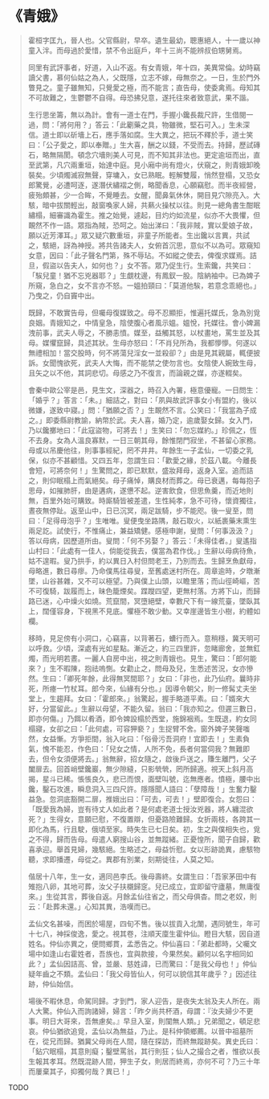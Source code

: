 # 《青娥》

> 霍桓字匡九，晉人也。父官縣尉，早卒。遺生最幼，聰惠絕人，十一歲以神童入泮。而母過於愛惜，禁不令出庭戶，年十三尚不能辨叔伯甥舅焉。
>
> 同里有武評事者，好道，入山不返。有女青娥，年十四，美異常倫。幼時竊讀父書，慕何仙姑之為人，父既隱，立志不嫁，母無奈之。一日，生於門外瞥見之。童子雖無知，只覺愛之極，而不能言；直告母，使委禽焉。母知其不可故難之，生鬱鬱不自得。母恐拂兒意，遂托往來者致意武，果不諧。
>
> 生行思坐籌，無以為計。會有一道士在門，手握小鑱長裁尺許，生借閱一過，問：「將何用？」答云：「此劚藥之具，物雖微，堅石可入。」生未深信。道士即以斫墻上石，應手落如腐。生大異之，把玩不釋於手，道士笑曰：「公子愛之，即以奉贈。」生大喜，酬之以錢，不受而去。持歸，歷試磚石，略無隔閡。頓念穴墻則美人可見，而不知其非法也。更定逾垣而出，直至武第，凡穴兩重垣，始達中庭。見小廂中尚有燈火，伏窺之，則青娥卸晚裝矣。少頃燭滅寂無聲，穿墉入，女已熟眠。輕解雙履，悄然登榻，又恐女郎驚覺，必遭呵逐，遂潛伏繡褶之側，略聞香息，心願竊慰。而半夜經營，疲殆頗甚，少一合眸，不覺睡去。女醒，聞鼻氣休休，開目見穴隙亮入。大駭，暗中拔關輕出，敲窗喚家人婦，共爇火操杖以往。則見一總角書生酣眠繡榻，細審識為霍生。推之始覺，遽起，目灼灼如流星，似亦不大畏懼，但靦然不作一語。眾指為賊，恐呵之。始出涕曰：「我非賊，實以愛娘子故，願以近芳澤耳。」眾又疑穴數重垣，非童子所能者。生出鑱以言異，共試之，駭絕，訝為神授。將共告諸夫人，女俯首沉思，意似不以為可。眾窺知女意，因曰：「此子聲名門第，殊不辱玷。不如縱之使去，俾復求媒焉。詰旦，假盜以告夫人，如何也？」女不答。眾乃促生行。生索鑱，共笑曰：「騃兒童！猶不忘兇器耶？」生覷枕邊，有鳳釵一股。陰納袖中。已為婢子所窺，急白之，女不言亦不怒。一媼拍頸曰：「莫道他騃，若意念乖絕也。」乃曳之，仍自竇中出。
>
> 既歸，不敢實告母，但囑母復媒致之。母不忍顯拒，惟遍托媒氏，急為別覓良姻。青娥知之，中情皇急，陰使腹心者風示媼。媼悅，托媒往。會小婢漏洩前事，武夫人辱之，不勝恚憤。媒至，益觸其怒，以杖畫地，罵生並及其母。媒懼竄歸，具述其狀。生母亦怒曰：「不肖兒所為，我都懜懜。何遂以無禮相加！當交股時，何不將蕩兒淫女一並殺卻？」由是見其親屬，輒便披訴。女聞愧欲死，武夫人大悔，而不能禁之使勿言也。女陰使人婉致生母，且矢之以不他，其詞悲切。母感之乃不復言，而論親之媒，亦遂輟矣。
>
> 會秦中歐公宰是邑，見生文，深器之，時召入內署，極意優寵。一日問生：「婚乎？」答言：「未。」細詰之，對曰：「夙與故武評事女小有盟約，後以微嫌，遂致中寢。」問：「猶願之否？」生靦然不言。公笑曰：「我當為子成之。」即委縣尉教諭，納幣於武。夫人喜，婚乃定，逾歲娶女歸。女入門，乃以鑱擲地曰：「此寇盜物，可將去！」生笑曰：「勿忘媒約。」珍佩之，恆不去身。女為人溫良寡默，一日三朝其母，餘惟閉門寂坐，不甚留心家務。母或以吊慶他往，則事事經紀，罔不井井。年餘生一子孟仙，一切委之乳保，似亦不甚顧惜。又四五年，忽謂生曰：「歡愛之緣，於茲八載。今離長會短，可將奈何！」生驚問之，即已默默，盛妝拜母，返身入室。追而詰之，則仰眠榻上而氣絕矣。母子痛悼，購良材而葬之。母已衰邁，每每抱子思母，如摧肺肝，由是遘病，遂憊不起。逆害飲食，但思魚羹，而近地則無，百里外始可購致。時廝騎皆被差遣，生性純孝，急不可待，懷資獨往，晝夜無停趾。返至山中，日已沉冥，兩足跋騎，步不能咫。後一叟至，問曰：「足得毋泡乎？」生唯唯。叟便曳坐路隅，敲石取火，以紙裹藥末熏生兩足訖。試使行，不惟痛止，兼益矯健。感極申謝，叟問：「何事汲汲？」答以母病，因歷道所由。叟問：「何不另娶？」答云：「未得佳者。」叟遙指山村曰：「此處有一佳人，倘能從我去，僕當為君作伐。」生辭以母病待魚，姑不遑暇。叟乃拱手，約以異日入村但問老王，乃別而去。生歸烹魚獻母，母略進，數日尋瘳。乃命僕馬往尋叟，至舊處迷村所在。周章逾時，夕暾漸墜，山谷甚雜，又不可以極望。乃與僕上山頭，以瞻里落；而山徑崎嶇，苦不可復騎，跋履而上，昧色籠煙矣。蹀躞四望，更無村落。方將下山，而歸路已迷，心中燥火如燒。荒竄間，冥墮絕壁，幸數尺下有一線荒臺，墜臥其上，闊僅容身，下視黑不見底。懼極不敢少動。又幸崖邊皆生小樹，約體如欄。
>
> 移時，見足傍有小洞口，心竊喜，以背著石，螬行而入。意稍穩，冀天明可以呼救。少頃，深處有光如星點。漸近之，約三四里許，忽睹廊舍，並無釭燭，而光明若晝。一麗人自房中出，視之則青娥也。見生，驚曰：「郎何能來？」生不暇陳，抱祛嗚惻。女勸止之，問母及兒，生悉述苦況，女亦慘然。生曰：「卿死年餘，此得無冥間耶？」女曰：「非也，此乃仙府。曩時非死，所瘞一竹杖耳。郎今來，仙緣有分也。」因導令朝父，則一修髯丈夫坐堂上，生趨拜。女曰：「霍郎來。」翁驚起，握手略道平素。曰：「婿來大好，分當留此。」生辭以母望，不能久留。翁曰：「我亦知之。但遲三數日，即亦何傷。」乃餌以肴酒，即令婢設榻於西堂，施錦裀焉。生既退，約女同榻寢，女卻之曰：「此何處，可容狎褻？」生捉臂不舍。窗外婢子笑聲嗤然，女益慚。方爭拒間，翁入叱曰：「俗骨污吾洞府！宜即去！」生素負氣，愧不能忍，作色曰：「兒女之情，人所不免，長者何當伺我？無難即去，但令女須便將去。」翁無辭，招女隨之，啟後戶送之，賺生離門，父子闔扉去。回首峭壁鑱巖，無少隙縫，只影煢煢，罔所歸適。視天上斜月高揭，星斗已稀。悵悵良久，悲已而恨，面壁叫號，迄無應者。憤極，腰中出鑱，鑿石攻進，瞬息洞入三四尺許。隱隱聞人語曰：「孽障哉！」生奮力鑿益急。忽洞底豁開二扉，推娥出曰：「可去，可去！」壁即復合。女怨曰：「既愛我為婦，豈有待丈人如此者？是何處老道士授汝兇器，將人纏混欲死？」生得女，意願已慰，不復置辯，但憂路險難歸。女折兩枝，各跨其一即化為馬，行且駛，俄頃至家。時失生已七日矣。初，生之與僕相失也，覓之不得，歸而告母。母遣人窮搜山谷，並無蹤緒。正憂惶所，聞子自歸，歡喜承迎。舉首見婦，幾駭絕。生略述之，母益忻慰。女以形跡詭異，慮駭物聽，求即播遷，母從之。異郡有別業，刻期徙往，人莫之知。
>
> 偕居十八年，生一女，適同邑李氏。後母壽終。女謂生曰：「吾家茅田中有雉抱八卵，其地可葬，汝父子扶櫬歸窆。兒已成立，宜即留守廬墓，無庸復來。」生從其言，葬後自返。月餘孟仙往省之，而父母俱杳。問之老奴，則云：「赴葬未還。」心知其異，浩嘆而已。
>
> 孟仙文名甚噪，而困於場屋，四旬不售。後以拔貢入北闈，遇同號生，年可十七八，神採俊逸，愛之。視其卷，注順天廩生霍仲仙。瞪目大駭，因自道姓名。仲仙亦異之，便問鄉貫，孟悉告之。仲仙喜曰：「弟赴都時，父囑文場中如逢山右霍姓者，吾族也，宜與款接，今果然矣。顧何以名字相同如此？」孟仙因詰高、曾，並嚴、慈姓諱，已而驚曰：「是我父母也！」仲仙疑年齒之不類。孟仙曰：「我父母皆仙人，何可以貌信其年歲乎？」因述往跡，仲仙始信。
>
> 場後不暇休息，命駕同歸。才到門，家人迎告，是夜失太翁及夫人所在。兩人大驚。仲仙入而詢諸婦，婦言：「昨夕尚共杯酒，母謂：『汝夫婦少不更事。明日大哥來，吾無慮矣。』早旦入室，則闃無人類。」兄弟聞之，頓足悲哀。仲仙猶欲追覓，孟仙以為無益，乃止。是科仲領鄉薦。以晉中祖墓所在，從兄而歸。猶冀父母尚在人間，隨在探訪，而終無蹤跡矣。異史氏曰：「鉆穴眠榻，其意則癡；鑿壁罵翁，其行則狂；仙人之撮合之者，惟欲以長生報其孝耳。然既混跡人間，狎生子女，則居而終焉，亦何不可？乃三十年而屢棄其子，抑獨何哉？異已！」

TODO
